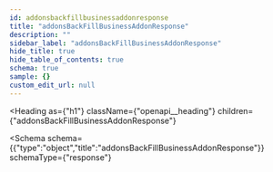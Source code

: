 ```yaml
---
id: addonsbackfillbusinessaddonresponse
title: "addonsBackFillBusinessAddonResponse"
description: ""
sidebar_label: "addonsBackFillBusinessAddonResponse"
hide_title: true
hide_table_of_contents: true
schema: true
sample: {}
custom_edit_url: null
---
```



<Heading
  as={"h1"}
  className={"openapi__heading"}
  children={"addonsBackFillBusinessAddonResponse"}
>
</Heading>





<Schema
  schema={{"type":"object","title":"addonsBackFillBusinessAddonResponse"}}
  schemaType={"response"}
>
  
</Schema>
            